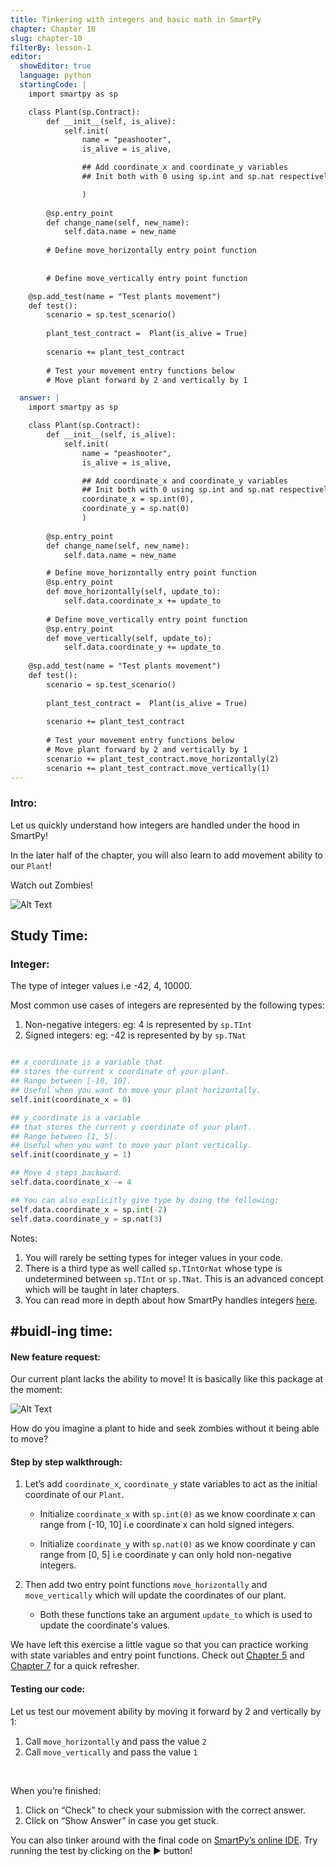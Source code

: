 ```yaml
---
title: Tinkering with integers and basic math in SmartPy
chapter: Chapter 10
slug: chapter-10
filterBy: lesson-1
editor:
  showEditor: true
  language: python
  startingCode: |
    import smartpy as sp

    class Plant(sp.Contract):
        def __init__(self, is_alive):
            self.init(
                name = "peashooter",
                is_alive = is_alive,

                ## Add coordinate_x and coordinate_y variables
                ## Init both with 0 using sp.int and sp.nat respectively 

                )
            
        @sp.entry_point
        def change_name(self, new_name):
            self.data.name = new_name
 
        # Define move_horizontally entry point function
        
        
        # Define move_vertically entry point function

    @sp.add_test(name = "Test plants movement")
    def test():
        scenario = sp.test_scenario()
        
        plant_test_contract =  Plant(is_alive = True)
        
        scenario += plant_test_contract
                
        # Test your movement entry functions below
        # Move plant forward by 2 and vertically by 1

  answer: |  
    import smartpy as sp

    class Plant(sp.Contract):
        def __init__(self, is_alive):
            self.init(
                name = "peashooter",
                is_alive = is_alive,

                ## Add coordinate_x and coordinate_y variables
                ## Init both with 0 using sp.int and sp.nat respectively 
                coordinate_x = sp.int(0), 
                coordinate_y = sp.nat(0)
                )
        
        @sp.entry_point
        def change_name(self, new_name):
            self.data.name = new_name

        # Define move_horizontally entry point function
        @sp.entry_point
        def move_horizontally(self, update_to):
            self.data.coordinate_x += update_to
        
        # Define move_vertically entry point function
        @sp.entry_point
        def move_vertically(self, update_to):
            self.data.coordinate_y += update_to
 
    @sp.add_test(name = "Test plants movement")
    def test():
        scenario = sp.test_scenario()
       
        plant_test_contract =  Plant(is_alive = True)
       
        scenario += plant_test_contract
        
        # Test your movement entry functions below
        # Move plant forward by 2 and vertically by 1
        scenario += plant_test_contract.move_horizontally(2)
        scenario += plant_test_contract.move_vertically(1)
---
```




### Intro: 
Let us quickly understand how integers are handled under the hood in SmartPy! 

In the later half of the chapter, you will also learn to add movement ability to our `Plant`! 

Watch out Zombies! 

![Alt Text](https://media.giphy.com/media/qSOGIn9rUZEuA/giphy.gif)
 

## Study Time: 

### Integer:
The type of integer values i.e <span class="string-highlight">-42</span>, <span class="string-highlight">4</span>, <span class="string-highlight">10000</span>. 

Most common use cases of integers are represented by the following types: 

1. Non-negative integers: eg: <span class="string-highlight">4</span> is represented by `sp.TInt`
2. Signed integers: eg: <span class="string-highlight">-42</span> is represented by by `sp.TNat`

```python

## x_coordinate is a variable that 
## stores the current x coordinate of your plant. 
## Range between [-10, 10]. 
## Useful when you want to move your plant horizontally. 
self.init(coordinate_x = 0)

## y_coordinate is a variable 
## that stores the current y coordinate of your plant. 
## Range between [1, 5].  
## Useful when you want to move your plant vertically.
self.init(coordinate_y = 1)

## Move 4 steps backward. 
self.data.coordinate_x -= 4  

## You can also explicitly give type by doing the following:
self.data.coordinate_x = sp.int(-2)
self.data.coordinate_y = sp.nat(3)
```

Notes: 

1. You will rarely be setting types for integer values in your code. 
2. There is a third type as well called `sp.TIntOrNat` whose type is undetermined between `sp.TInt` or `sp.TNat`. This is an advanced concept which will be taught in later chapters. 
3. You can read more in depth about how SmartPy handles integers [here](https://smartpy.io/demo/reference.html#_integers). 

 

## #buidl-ing time:

#### New feature request: 

Our current plant lacks the ability to move! It is basically like this package at the moment: 

![Alt Text](https://media.giphy.com/media/TeinpBGRY5UOc/giphy.gif)


How do you imagine a plant to hide and seek zombies without it being able to move? 

#### Step by step walkthrough: 

1. Let’s add `coordinate_x`, `coordinate_y` state variables to act as the initial coordinate of our `Plant`.

    * Initialize `coordinate_x` with `sp.int(0)` as we know coordinate x can range from <span class="string-highlight">[-10, 10]</span> i.e coordinate x can hold signed integers. 

    * Initialize `coordinate_y` with `sp.nat(0)` as we know coordinate y can range from <span class="string-highlight">[0, 5]</span> i.e coordinate y can only hold non-negative integers. 

2. Then add two entry point functions `move_horizontally` and `move_vertically` which will update the coordinates of our plant. 
    * Both these functions take an argument `update_to`  which is used to update the coordinate's values. 

We have left this exercise a little vague so that you can practice working with state variables and entry point functions. Check out [Chapter 5](/lesson/chapter-05) and [Chapter 7](/lesson/chapter-07) for a quick refresher.  


#### Testing our code: 

Let us test our movement ability by moving it forward by 2 and vertically by 1: 

1. Call `move_horizontally` and pass the value `2` 
2. Call `move_vertically` and pass the value `1`


<br />

When you’re finished:

1. Click on “Check” to check your submission with the correct answer.
2. Click on “Show Answer” in case you get stuck.


You can also tinker around with the final code on [SmartPy’s online IDE](https://smartpy.io/demo/index.html?code=eJylU8GO2yAQvfsrRsnFViNrd48rRWrVXnqo1MPeETHjDVobEOBkvV_fgWA7JGmVVTlYgN@8efOYkb3R1oPrufVmBO7AmaJoOu4c_O648qUz9XetvOWNr54LoCWwBcakkp6x0mHXbkA6xjt5wIQIK_yoA6icr8JSvEfYwsogd3utPdrVJgNMVASatpsiQ6zX8E0IaLS2Qirukb0DV9nFCAduJd916C5Df5Ik2Gm_h6OkzwMMTqpXKpvE@shDWyIBi85g4yl_N0LGkmXeptDyodr8FTaeYLQnWAZaTnHzlVBIbo_MaCKd_W72XL0iC@4lyxUe47F6htxzwT2vk80TaM4RoWv4ga1UCL0@INtrKz_ohXlHdcbcEHNDOygqX6t_CruiSPIGI0LhXl@2RJSXOfhlu6CL2Ylc5AGtl81_SFwIPitwzAUWIQ0Xgnl0vpza@YUOYMLAuJivJyGrqgjpIy4lcQ0qakx9aofwh01XZbXUHoliAtak2aOINJBnA_JiBzwLm9lJ8A2Ku4H1ebetzKDeyO9lXm9krMle2Y7lLbLo5yL6SvUaonmjHuxsXXrk6Xkd7LDTxwT_RaCTbGi1PXIrYDfCU5zdsz6hu8e7qr1u4af7Ta0vu@sxxf4BWB2wkg--). Try running the test by clicking on the ▶️ button!
